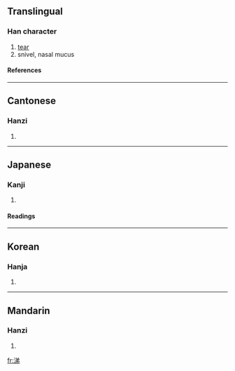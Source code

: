 {{see|洟}}

==Translingual==
===Han character===
{{Han char|rn=85|rad=水|as=07|sn=10|four=3812<sub>7</sub>|canj=水金弓竹 (ECNH)}}
# [[tear]]
# snivel, nasal mucus
====References====
{{Han ref|kx=0627.040|dkj=17543|dj=1029.080|hdz=31633.050|uh=6D95|ud=28053|bh=AEF7|bd=44791}}

----
==Cantonese==
===Hanzi===
{{yue-hanzi|jyut=|y=tai3}}
# {{defn|Cantonese}}

----
==Japanese==
===Kanji===
{{ja-kanji|grade=|rs=水07}}
# {{defn|Japanese}} 
====Readings====
{{ja-readings|on=[[てい]] (tei)|kun=[[なみだ]] (namida), [[なく]] (naku), [[はなしる]] (hanashiru)}}

----
==Korean==
===Hanja===
{{ko-hanja|hangeul=체|eumhun=|rv=che|mr=ch'e|y=chye}}
# {{defn|Korean}}

----
==Mandarin==
===Hanzi===
{{cmn-hanzi|pin=[[táo]] (tao2), [[tì]] (ti4)|wg=t'ao<sup>2</sup>, t'i<sup>4</sup>}}
# {{defn|Mandarin}}

[[fr:涕]]